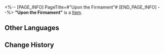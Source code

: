 <%-- [PAGE_INFO]
PageTitle=#"Upon the Firmament"#
[END_PAGE_INFO] --%>
{{Item Infobox
|title       = "Upon the Firmament"
|id          = 210202
|image       = Item Upon the Firmament.png
|type        = 
|invCategory = Valuables
|rarity      = 3
|effect      =
A record that can be played on the Express' phonograph. It might be a chance acquisition or a gift from someone else. All sorts of memories surge up when the music plays &mdash; the smiles, encounters, touches, and the excitement of battle. Maybe that is why people still collect records even as society rapidly advances.
The current record contains the track "Upon the Firmament."
|description =

''Gaze up, and study the laws of astronomy. Look down, and observe the features of geography. Only then would the formation of night and day be clear in your mind.''
}}
'''"Upon the Firmament"''' is a [[Item]].

==Other Languages==
{{Other Languages
|en   = "Upon the Firmament"
|zhs  = 《俯仰穷观》
|zht  = 〈俯仰窮觀〉
|ja   = 『俯仰に観窮む』
|ko   = ≪궁관부앙≫
|es   = El firmamento allá arriba
|fr   = « Upon the Firmament »
|ru   = Upon the Firmament
|th   = "Upon the Firmament"
|vi   = "Ma Trận Xuất Hiện"
|de   = „Am Firmament“
|id   = "Upon the Firmament"
|pt   = "Upon the Firmament"
}}

==Change History==
{{Change History|2.0}}